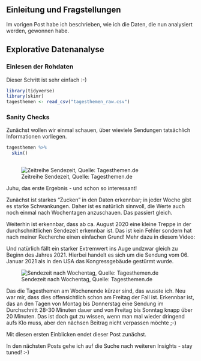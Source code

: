 ## Einleitung und Fragstellungen

Im vorigen Post habe ich beschrieben, wie ich die Daten, die nun analysiert werden, gewonnen habe.


## Explorative Datenanalyse

### Einlesen der Rohdaten

Dieser Schritt ist sehr einfach :-)

```r
library(tidyverse)
library(skimr)
tagesthemen <- read_csv("tagesthemen_raw.csv")
```

### Sanity Checks

Zunächst wollen wir einmal schauen, über wieviele Sendungen tatsächlich Informationen vorliegen.

```r
tagesthemen %>% 
  skim()
  
```




![Zeitreihe Sendezeit, Quelle: Tagesthemen.de](/posts/2021-05-09-tagesthemen/sendezeit_over_days.png)

Juhu, das erste Ergebnis - und schon so interessant!

Zunächst ist starkes "Zucken" in den Daten erkennbar; in jeder Woche gibt es starke Schwankungen.
Daher ist es natürlich sinnvoll, die Werte auch noch einmal nach Wochentagen anzuschauen. Das passiert gleich.

Weiterhin ist erkennbar, dass ab ca. August 2020 eine kleine Treppe in der durchschnittlichen Sendezeit erkennbar ist.
Das ist kein Fehler sondern hat nach meiner Recherche einen einfachen Grund! Mehr dazu in diesem Video:

Und natürlich fällt ein starker Extremwert ins Auge undzwar gleich zu Beginn des Jahres 2021.
Hierbei handelt es sich um die Sendung vom 06. Januar 2021 als in den USA das Kongressgebäude gestürmt wurde.

![Sendezeit nach Wochentag, Quelle: Tagesthemen.de](/posts/2021-05-09-tagesthemen/sendezeit_nach_wochentag.png)

Das die Tagesthemen am Wochenende kürzer sind, das wusste ich. Neu war mir, dass dies offensichtlich schon am Freitag der Fall ist. 
Erkennbar ist, das an den Tagen von Montag bis Donnerstag eine Sendung im Durchschnitt 28-30 Minuten dauer und von Freitag bis Sonntag knapp über 20 Minuten.
Das ist doch gut zu wissen, wenn man mal wieder dringend aufs Klo muss, aber den nächsen Beitrag nicht verpassen möchte ;-)

Mit diesen ersten Einblicken endet dieser Post zunächst.

In den nächsten Posts gehe ich auf die Suche nach weiteren Insights - stay tuned! :-)

